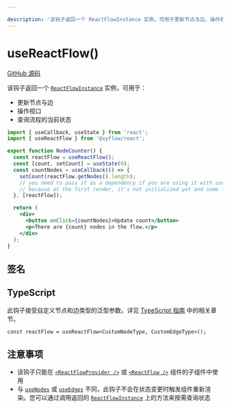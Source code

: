 ```yaml
---

description: '该钩子返回一个 ReactFlowInstance 实例，可用于更新节点与边、操作视口或查询流程的当前状态。'
---
```


# useReactFlow()

[GitHub 源码](https://github.com/xyflow/xyflow/blob/main/packages/react/src/hooks/useReactFlow.ts)

该钩子返回一个 [`ReactFlowInstance`](/api-reference/types/react-flow-instance) 实例，可用于：
- 更新节点与边
- 操作视口
- 查询流程的当前状态

```jsx
import { useCallback, useState } from 'react';
import { useReactFlow } from '@xyflow/react';

export function NodeCounter() {
  const reactFlow = useReactFlow();
  const [count, setCount] = useState(0);
  const countNodes = useCallback(() => {
    setCount(reactFlow.getNodes().length);
    // you need to pass it as a dependency if you are using it with useEffect or useCallback
    // because at the first render, it's not initialized yet and some functions might not work.
  }, [reactFlow]);

  return (
    <div>
      <button onClick={countNodes}>Update count</button>
      <p>There are {count} nodes in the flow.</p>
    </div>
  );
}
```

## 签名

<APIDocs functionName="useReactFlow" />

## TypeScript

此钩子接受自定义节点和边类型的泛型参数。详见 [TypeScript 指南](/learn/advanced-use/typescript#nodetype-edgetype-unions) 中的相关章节。

```tsx
const reactFlow = useReactFlow<CustomNodeType, CustomEdgeType>();
```

## 注意事项

- 该钩子只能在 [`<ReactFlowProvider />`](/api-reference/react-flow-provider) 或 [`<ReactFlow />`](/api-reference/react-flow) 组件的子组件中使用
- 与 [`useNodes`](/api-reference/hooks/use-nodes) 或 [`useEdges`](/api-reference/hooks/use-edges) 不同，此钩子不会在状态变更时触发组件重新渲染。您可以通过调用返回的 [`ReactFlowInstance`](/api-reference/types/react-flow-instance) 上的方法来按需查询状态